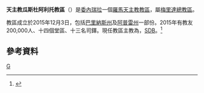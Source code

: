 {{Infobox Roman Catholic diocese
|Roman Catholic Diocese of = 天主教瓜斯杜阿利托教區
|Latin name of diocese =
|caption = 教區範圍
|location = [[委內瑞拉|委內瑞拉]]
|territory = [[阿普雷州|阿普雷州]]、[[巴里納斯州|巴里納斯州]]
|population =200,000
|rite = 拉丁禮
|patron = 
|province = 梅里達
|established = 2015年12月3日
|cathedral = 聖衣聖母主教座堂
|副主教座堂 =
|leadership = 主教
|website =
|pope = {{incumbent pope}}
|ordinary = {{link-es|保祿·莫德斯托·岡薩雷斯-佩雷斯|Pablo Modesto González Pérez}}
|coadjutor bishop =
|auxiliary = 
|emeritus =
|parishes = 14
|secular priests = 13位司鐸
}}

'''天主教瓜斯杜阿利托教區'''（{{lang-es|Diócesis de Guasdualito}}）是[[委內瑞拉|委內瑞拉]]一個[[羅馬天主教|羅馬天主教]][[教區|教區]]，屬[[天主教梅里達總教區|梅里達總教區]]。

教區成立於2015年12月3日，包括[[巴里納斯州|巴里納斯州]]及[[阿普雷州|阿普雷州]]一部份。2015年有教友200,000人、十四個堂區、十三名司鐸。現任教區主教為{{link-es|保祿·莫德斯托·岡薩雷斯-佩雷斯|Pablo Modesto González Pérez}}，[[慈幼會|SDB]]。<ref>{{cite press release |title=Rinunce e nomine, 03.12.2015 |url=https://press.vatican.va/content/salastampa/it/bollettino/pubblico/2015/12/03/0953/02138.html |publisher=Sala Stampa della Santa Sede |accessdate=2019-07-17 |archiveurl=https://web.archive.org/web/20190717110752/https://press.vatican.va/content/salastampa/it/bollettino/pubblico/2015/12/03/0953/02138.html |archivedate=2019-07-17 |language=it |date=2015-12-03 |dead-url=no }}</ref>

==參考資料==
{{reflist}}
{{委內瑞拉天主教教區}}

[[Category:委內瑞拉天主教教區|G]]